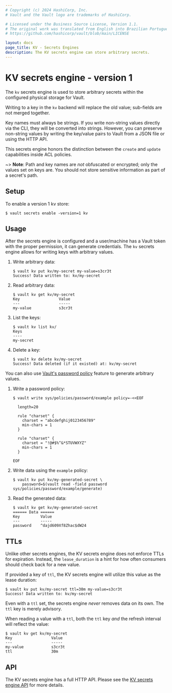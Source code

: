 ```yaml
---
# Copyright (c) 2024 HashiCorp, Inc.
# Vault and the Vault logo are trademarks of HashiCorp.

# Licensed under the Business Source License, Version 1.1.
# The original work was translated from English into Brazilian Portuguese.
# https://github.com/hashicorp/vault/blob/main/LICENSE

layout: docs
page_title: KV - Secrets Engines
description: The KV secrets engine can store arbitrary secrets.
---
```


# KV secrets engine - version 1

The `kv` secrets engine is used to store arbitrary secrets within the
configured physical storage for Vault.

Writing to a key in the `kv` backend will replace the old value; sub-fields are
not merged together.

Key names must always be strings. If you write non-string values directly via
the CLI, they will be converted into strings. However, you can preserve
non-string values by writing the key/value pairs to Vault from a JSON file or
using the HTTP API.

This secrets engine honors the distinction between the `create` and `update`
capabilities inside ACL policies.

~> **Note**: Path and key names are _not_ obfuscated or encrypted; only the
values set on keys are. You should not store sensitive information as part of a
secret's path.

## Setup

To enable a version 1 kv store:

```shell-session
$ vault secrets enable -version=1 kv
```

## Usage

After the secrets engine is configured and a user/machine has a Vault token with
the proper permission, it can generate credentials. The `kv` secrets engine
allows for writing keys with arbitrary values.

1. Write arbitrary data:

   ```shell-session
   $ vault kv put kv/my-secret my-value=s3cr3t
   Success! Data written to: kv/my-secret
   ```

1. Read arbitrary data:

   ```shell-session
   $ vault kv get kv/my-secret
   Key                 Value
   ---                 -----
   my-value            s3cr3t
   ```

1. List the keys:

   ```shell-session
   $ vault kv list kv/
   Keys
   ----
   my-secret
   ```

1. Delete a key:

   ```shell-session
   $ vault kv delete kv/my-secret
   Success! Data deleted (if it existed) at: kv/my-secret
   ```

You can also use [Vault's password policy](/vault/docs/concepts/password-policies) feature to generate arbitrary values.

1. Write a password policy:

   ```shell-session
   $ vault write sys/policies/password/example policy=-<<EOF

     length=20

     rule "charset" {
       charset = "abcdefghij0123456789"
       min-chars = 1
     }

     rule "charset" {
       charset = "!@#$%^&*STUVWXYZ"
       min-chars = 1
     }

   EOF
   ```

1. Write data using the `example` policy:

   ```shell-session
   $ vault kv put kv/my-generated-secret \
       password=$(vault read -field password sys/policies/password/example/generate)
   ```

1. Read the generated data:

   ```shell-session
   $ vault kv get kv/my-generated-secret
   ====== Data ======
   Key         Value
   ---         -----
   password    ^dajd609Xf8Zhac$dW24
   ```

## TTLs

Unlike other secrets engines, the KV secrets engine does not enforce TTLs
for expiration. Instead, the `lease_duration` is a hint for how often consumers
should check back for a new value.

If provided a key of `ttl`, the KV secrets engine will utilize this value
as the lease duration:

```shell-session
$ vault kv put kv/my-secret ttl=30m my-value=s3cr3t
Success! Data written to: kv/my-secret
```

Even with a `ttl` set, the secrets engine _never_ removes data on its own. The
`ttl` key is merely advisory.

When reading a value with a `ttl`, both the `ttl` key _and_ the refresh interval
will reflect the value:

```shell-session
$ vault kv get kv/my-secret
Key                 Value
---                 -----
my-value            s3cr3t
ttl                 30m
```

## API

The KV secrets engine has a full HTTP API. Please see the
[KV secrets engine API](/vault/api-docs/secret/kv/kv-v1) for more
details.
